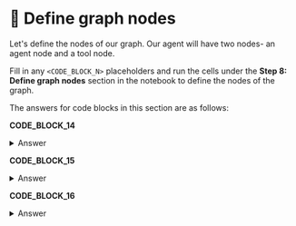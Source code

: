 # 👐 Define graph nodes

Let's define the nodes of our graph. Our agent will have two nodes- an agent node and a tool node. 

Fill in any `<CODE_BLOCK_N>` placeholders and run the cells under the **Step 8: Define graph nodes** section in the notebook to define the nodes of the graph.

The answers for code blocks in this section are as follows:

**CODE_BLOCK_14**

<details>
<summary>Answer</summary>
<div>
```python
state["messages"]
```
</div>
</details>

**CODE_BLOCK_15**

<details>
<summary>Answer</summary>
<div>
```python
llm_with_tools.invoke(messages)
```
</div>
</details>

**CODE_BLOCK_16**

<details>
<summary>Answer</summary>
<div>
```python
tool.invoke(tool_call["args"])
```
</div>
</details>